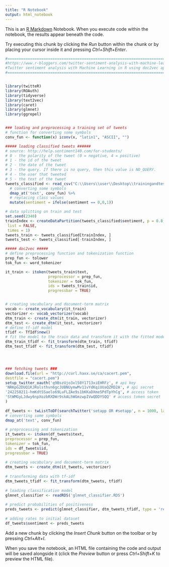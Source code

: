 ```yaml
---
title: "R Notebook"
output: html_notebook
---
```


This is an [R Markdown](http://rmarkdown.rstudio.com) Notebook. When you execute code within the notebook, the results appear beneath the code. 

Try executing this chunk by clicking the *Run* button within the chunk or by placing your cursor inside it and pressing *Ctrl+Shift+Enter*. 

```r
#========================================================================================================
#https://www.r-bloggers.com/twitter-sentiment-analysis-with-machine-learning-in-r-using-doc2vec-approach/
#Twitter sentiment analysis with Machine Learning in R using doc2vec approach
#========================================================================================================


library(twitteR)
library(ROAuth)
library(tidyverse)
library(text2vec)
library(caret)
library(glmnet)
library(ggrepel)


### loading and preprocessing a training set of tweets
# function for converting some symbols
conv_fun <- function(x) iconv(x, "latin1", "ASCII", "")

##### loading classified tweets ######
# source: http://help.sentiment140.com/for-students/
# 0 - the polarity of the tweet (0 = negative, 4 = positive)
# 1 - the id of the tweet
# 2 - the date of the tweet
# 3 - the query. If there is no query, then this value is NO_QUERY.
# 4 - the user that tweeted
# 5 - the text of the tweet
tweets_classified <- read_csv("C:\\Users\\user\\Desktop\\trainingandtestdata\\training.1600000.processed.noemoticon.csv", col_names = c('sentiment', 'id', 'date', 'query', 'user', 'text')) %>%
  # converting some symbols
  dmap_at('text', conv_fun) %>%
  # replacing class values
  mutate(sentiment = ifelse(sentiment == 0,0,1))

# data splitting on train and test
set.seed(2340)
trainIndex <- createDataPartition(tweets_classified$sentiment, p = 0.8, 
 list = FALSE, 
 times = 1)
tweets_train <- tweets_classified[trainIndex, ]
tweets_test <- tweets_classified[-trainIndex, ]

##### doc2vec #####
# define preprocessing function and tokenization function
prep_fun <- tolower
tok_fun <- word_tokenizer

it_train <- itoken(tweets_train$text,
                   preprocessor = prep_fun,
                   tokenizer = tok_fun,
                   ids = tweets_train$id,
                   progressbar = TRUE)


# creating vocabulary and document-term matrix
vocab <- create_vocabulary(it_train)
vectorizer <- vocab_vectorizer(vocab)
dtm_train <- create_dtm(it_train, vectorizer)
dtm_test <- create_dtm(it_test, vectorizer)
# define tf-idf model
tfidf <- TfIdf$new()
# fit the model to the train data and transform it with the fitted model
dtm_train_tfidf <- fit_transform(dtm_train, tfidf)
dtm_test_tfidf <- fit_transform(dtm_test, tfidf)




### fetching tweets ###
download.file(url = "http://curl.haxx.se/ca/cacert.pem",
destfile = "cacert.pem")
setup_twitter_oauth('q9BszUjo3xl50Y1713xiEHRFz', # api key
'NRKpG2DUQ1KJRolsthvn6gcJUBNUymwMv11vYdKqiUUaQZRD2A', # api secret
'242258211-hmKdtSSaelo69LuFLZAe9s1bKKaDXme5PdTpYhCg', # access token
'StWMGyLJdwy6npXozbRXDWr9skALhWGmzwpIVwQDDYSQQ' # access token secret
)
 
df_tweets <- twListToDF(searchTwitter('setapp OR #setapp', n = 1000, lang = 'en')) %>%
# converting some symbols
dmap_at('text', conv_fun)
 
# preprocessing and tokenization
it_tweets <- itoken(df_tweets$text,
preprocessor = prep_fun,
tokenizer = tok_fun,
ids = df_tweets$id,
progressbar = TRUE)
 
# creating vocabulary and document-term matrix
dtm_tweets <- create_dtm(it_tweets, vectorizer)
 
# transforming data with tf-idf
dtm_tweets_tfidf <- fit_transform(dtm_tweets, tfidf)
 
# loading classification model
glmnet_classifier <- readRDS('glmnet_classifier.RDS')
 
# predict probabilities of positiveness
preds_tweets <- predict(glmnet_classifier, dtm_tweets_tfidf, type = 'response')[ ,1]
 
# adding rates to initial dataset
df_tweets$sentiment <- preds_tweets

```

Add a new chunk by clicking the *Insert Chunk* button on the toolbar or by pressing *Ctrl+Alt+I*.

When you save the notebook, an HTML file containing the code and output will be saved alongside it (click the *Preview* button or press *Ctrl+Shift+K* to preview the HTML file).
